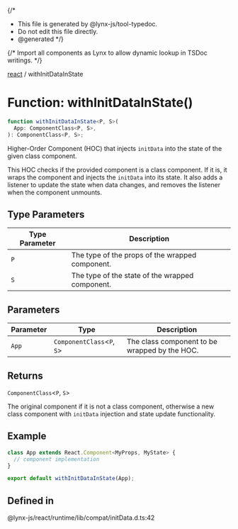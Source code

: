 {/*
* This file is generated by @lynx-js/tool-typedoc.
* Do not edit this file directly.
* @generated
*/}

{/* Import all components as Lynx to allow dynamic lookup in TSDoc writings. */}

[react](/api/react/index.mdx) / withInitDataInState

# Function: withInitDataInState()

```ts
function withInitDataInState<P, S>(
  App: ComponentClass<P, S>,
): ComponentClass<P, S>;
```

Higher-Order Component (HOC) that injects `initData` into the state of the given class component.

This HOC checks if the provided component is a class component. If it is, it wraps the component
and injects the `initData` into its state. It also adds a listener
to update the state when data changes, and removes the listener when the component unmounts.

## Type Parameters

| Type Parameter | Description                                     |
| -------------- | ----------------------------------------------- |
| `P`            | The type of the props of the wrapped component. |
| `S`            | The type of the state of the wrapped component. |

## Parameters

| Parameter | Type                         | Description                                   |
| --------- | ---------------------------- | --------------------------------------------- |
| `App`     | `ComponentClass`\<`P`, `S`\> | The class component to be wrapped by the HOC. |

## Returns

`ComponentClass`\<`P`, `S`\>

The original component if it is not a class component, otherwise a new class component
with `initData` injection and state update functionality.

## Example

```typescript
class App extends React.Component<MyProps, MyState> {
  // component implementation
}

export default withInitDataInState(App);
```

## Defined in

@lynx-js/react/runtime/lib/compat/initData.d.ts:42
